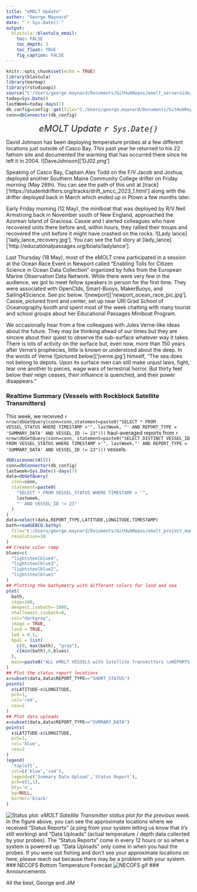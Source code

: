 ```yaml
---
title: "eMOLT Update"
author: "George Maynard"
date: "`r Sys.Date()`"  
output: 
  blastula::blastula_email:
    toc: FALSE
    toc_depth: 3
    toc_float: TRUE
    fig_caption: FALSE
---
```


```r
knitr::opts_chunk$set(echo = TRUE)
library(blastula)
library(marmap)
library(rstudioapi)
source("C:/Users/george.maynard/Documents/GitHubRepos/emolt_serverside/API/API_header.R")
today=Sys.Date()
lastWeek=today-days(7)
db_config=config::get(file="C:/Users/george.maynard/Documents/GitHubRepos/emolt_serverside/API/config.yml")$dev_intranet
conn=dbConnector(db_config)
```

<center> 

<font size="5"> *eMOLT Update `r Sys.Date()` * </font>

</center>
David Johnson has been deploying temperature probes at a few different locations just outside of Casco Bay.  This past year he returned to his 22 fathom site and documented the warming that has occurred there since he left it in 2004. ![DaveJohnson]['DJ02.png']

Speaking of Casco Bay, Captain Alex Todd on the F/V Jacob and Joshua, deployed another Southern Maine Community College drifter on Friday morning (May 26th). You can see the path of this unit at [track]['https://studentdrifters.org/tracks/drift_smcc_2023_1.html'] along with the drifter deployed back in March which ended up in Ptown a few months later.

Early Friday morning (12 May), the miniboat that was deployed by R/V Neil Armstrong back in November south of New England, approached the Azorean Island of Graciosa. Cassie and I alerted colleagues who have recovered units there before and, within hours, they rallied their troups and recovered the unit before it might have crashed on the rocks. ![Lady lance]['lady_lance_recovery.jpg']. You can see the full story at [lady_lance]['http://educationalpassages.org/boats/ladylance'].

Last Thursday (18 May), most of the eMOLT crew participated in a session at the Ocean Race Event in Newport called "Enabling Tolls for Citizen Science in Ocean Data Collection" organized by folks from the European Marine Observation Data Network. While there were very few in the audience, we got to meet fellow speakers in person for the first time. They were associated with OpenCtds, Smart-Buoys, MakerBuoys, and Sailing4Science. See pic below. ![newport]['newport_ocean_race_pic.jpg'].  Cassie, pictured front and center, set up near URI Grad School of Oceanography booth and spent most of the week chatting with many tourist and school groups about her Educational Passages Miniboat Program.

We occasionally hear from a few colleagues with Jules Verne-like ideas about the future.   They may be thinking ahead of our times but they are sincere about their quest to observe the sub-surface whatever way it takes.  There is lots of activity on the surface but, even now, more than 150 years after Verne's prophecies, little is known or understood about the deep.  In the words of Verne ![pictured below]['jverne.jpg'] himself, "The sea does not belong to depots. Upon its surface men can still make unjust laws, fight, tear one another to pieces, wage wars of terrestrial horror. But thirty feet below their reign ceases, their influence is quenched, and their power disappears."

### Realtime Summary (Vessels with Rockblock Satellite Transmitters)

This week, we received `r nrow(dbGetQuery(conn=conn,statement=paste0("SELECT * FROM VESSEL_STATUS WHERE TIMESTAMP >'", lastWeek, "' AND REPORT_TYPE = 'SUMMARY_DATA' AND VESSEL_ID != 23")))` haul-averaged reports from `r nrow(dbGetQuery(conn=conn, statement=paste0("SELECT DISTINCT VESSEL_ID FROM VESSEL_STATUS WHERE TIMESTAMP >'", lastWeek,"' AND REPORT_TYPE = 'SUMMARY_DATA' AND VESSEL_ID != 23")))` vessels. 

```r
dbDisconnectAll()
conn=dbConnector(db_config)
lastweek=Sys.Date()-days(7)
data=dbGetQuery(
  conn=conn,
  statement=paste0(
    "SELECT * FROM VESSEL_STATUS WHERE TIMESTAMP > '",
    lastweek,
    "' AND VESSEL_ID != 23"
  )
)
data=select(data,REPORT_TYPE,LATITUDE,LONGITUDE,TIMESTAMP)
bath=readGEBCO.bathy(
  file="C:/Users/george.maynard/Documents/GitHubRepos/emolt_project_management/UtilityScripts/GEBCO/gebco_2022_n47.0_s38.0_w-76.0_e-59.0.nc",
  resolution=10
)
## Create color ramp
blues=c(
  "lightsteelblue4", 
  "lightsteelblue3",
  "lightsteelblue2", 
  "lightsteelblue1"
)
## Plotting the bathymetry with different colors for land and sea
plot(
  bath,
  step=100,
  deepest.isobath=-1000,
  shallowest.isobath=0,
  col="darkgray",
  image = TRUE, 
  land = TRUE, 
  lwd = 0.1,
  bpal = list(
    c(0, max(bath), "gray"),
    c(min(bath),0,blues)
  ),
  main=paste0("ALL eMOLT VESSELS with Satellite Transmitters \nREPORTS FROM: ",lastweek," to ",Sys.Date())
)
## Plot the status report locations
x=subset(data,data$REPORT_TYPE=="SHORT_STATUS")
points(
  x$LATITUDE~x$LONGITUDE,
  pch=1,
  col='red',
  cex=2
)
## Plot data uploads
x=subset(data,data$REPORT_TYPE=="SUMMARY_DATA")
points(
  x$LATITUDE~x$LONGITUDE,
  pch=1,
  col='blue',
  cex=2
)
legend(
  'topleft',
  col=c('blue','red'),
  legend=c('Summary Data Upload','Status Report'),
  pch=c(1,1),
  bty='n',
  bg=NULL,
  border='black'
)
```

![Status plot.](`r knitr::fig_chunk('statusPlot', 'png')`)
*eMOLT Satellite Transmitter status plot for the previous week.*
In the figure above, you can see the approximate locations where we received "Status Reports" (a ping from your system letting us know that it's still working) and "Data Uploads" (actual temperature / depth data collected by your probes). The "Status Reports" come in every 12 hours or so when a system is powered up. "Data Uploads" only come in when you haul the probes. If you were out fishing and don't see your approximate locations on here, please reach out because there may be a problem with your system.
### NECOFS Bottom Temperature Forecast
![NECOFS gif](NECOFS.gif)
### Announcements




All the best,
George and JiM
